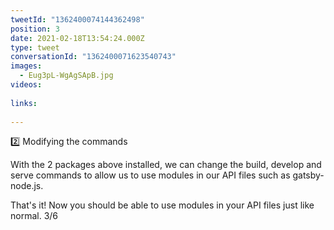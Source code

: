 ```yaml
---
tweetId: "1362400074144362498"
position: 3
date: 2021-02-18T13:54:24.000Z
type: tweet
conversationId: "1362400071623540743"
images:
  - Eug3pL-WgAgSApB.jpg
videos:
  
links:
  
---
```

2️⃣ Modifying the commands

With the 2 packages above installed, we can change the build, develop and serve commands to allow us to use modules in our API files such as gatsby-node.js.

That's it! Now you should be able to use modules in your API files just like normal. 3/6 
